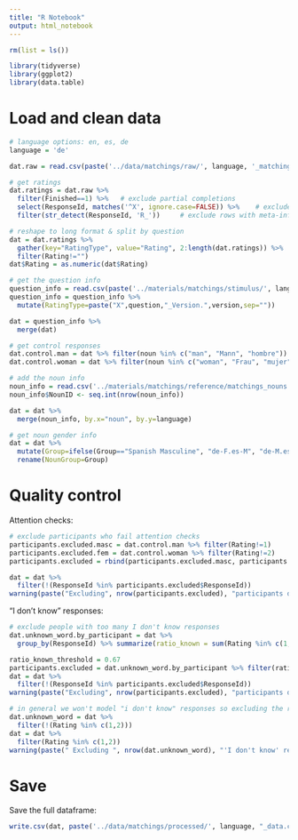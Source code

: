 ```yaml
---
title: "R Notebook"
output: html_notebook
---
```



```r
rm(list = ls())

library(tidyverse)
library(ggplot2)
library(data.table)
```


# Load and clean data

```r
# language options: en, es, de
language = 'de'

dat.raw = read.csv(paste('../data/matchings/raw/', language, '_matchings_raw.csv', sep=''))

# get ratings
dat.ratings = dat.raw %>%
  filter(Finished==1) %>%   # exclude partial completions
  select(ResponseId, matches('^X', ignore.case=FALSE)) %>%    # exclude columns that are not question responses
  filter(str_detect(ResponseId, 'R_'))     # exclude rows with meta-info

# reshape to long format & split by question
dat = dat.ratings %>%
  gather(key="RatingType", value="Rating", 2:length(dat.ratings)) %>%
  filter(Rating!="")
dat$Rating = as.numeric(dat$Rating)

# get the question info
question_info = read.csv(paste('../materials/matchings/stimulus/', language, '_matchings_stimulus.csv', sep=''))
question_info = question_info %>%
  mutate(RatingType=paste("X",question,"_Version.",version,sep=""))

dat = question_info %>%
  merge(dat) 

# get control responses
dat.control.man = dat %>% filter(noun %in% c("man", "Mann", "hombre"))
dat.control.woman = dat %>% filter(noun %in% c("woman", "Frau", "mujer"))

# add the noun info
noun_info = read.csv('../materials/matchings/reference/matchings_nouns.csv')
noun_info$NounID <- seq.int(nrow(noun_info))

dat = dat %>%
  merge(noun_info, by.x="noun", by.y=language)

# get noun gender info
dat = dat %>% 
  mutate(Group=ifelse(Group=="Spanish Masculine", "de-F.es-M", "de-M.es-F")) %>% 
  rename(NounGroup=Group)
```


# Quality control

Attention checks:
```r
# exclude participants who fail attention checks
participants.excluded.masc = dat.control.man %>% filter(Rating!=1) 
participants.excluded.fem = dat.control.woman %>% filter(Rating!=2)
participants.excluded = rbind(participants.excluded.masc, participants.excluded.fem) %>% select(ResponseId) %>% unique()

dat = dat %>% 
  filter(!(ResponseId %in% participants.excluded$ResponseId))
warning(paste("Excluding", nrow(participants.excluded), "participants due to wrong answers to control adjectives"))
```
"I don't know" responses:
```r
# exclude people with too many I don't know responses
dat.unknown_word.by_participant = dat %>% 
  group_by(ResponseId) %>% summarize(ratio_known = sum(Rating %in% c(1,2)) / n())

ratio_known_threshold = 0.67
participants.excluded = dat.unknown_word.by_participant %>% filter(ratio_known < ratio_known_threshold)
dat = dat %>% 
  filter(!(ResponseId %in% participants.excluded$ResponseId))
warning(paste("Excluding", nrow(participants.excluded), "participants due to a high number of 'I don't know' responses. "))

# in general we won't model "i don't know" responses so excluding the rest too
dat.unknown_word = dat %>%
  filter(!(Rating %in% c(1,2)))
dat = dat %>%
  filter(Rating %in% c(1,2))  
warning(paste(" Excluding ", nrow(dat.unknown_word), "'I don't know' responses"))
```

# Save
Save the full dataframe:
```r
write.csv(dat, paste('../data/matchings/processed/', language, "_data.csv", sep=""), row.names=FALSE)
```




